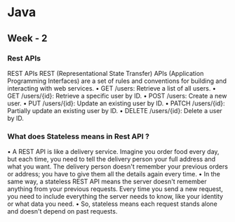 # Java

## Week - 2
### Rest APIs

[](/public/mdx/week_2.1.1.png)

REST APIs
REST (Representational State Transfer) APIs (Application Programming
Interfaces) are a set of rules and conventions for building and
interacting with web services.
• GET /users: Retrieve a list of all users.
• GET /users/{id}: Retrieve a specific user by ID.
• POST /users: Create a new user.
• PUT /users/{id}: Update an existing user by ID.
• PATCH /users/{id}: Partially update an existing user by ID.
• DELETE /users/{id}: Delete a user by ID.



### What does Stateless means in Rest API ?
• A REST API is like a delivery service. Imagine you order food every day, but each time, you need to tell the delivery person your full address and what you want. The delivery person doesn't remember your previous orders or address; you have to give them all the details again every time.
• In the same way, a stateless REST API means the server doesn't remember anything from your previous requests. Every time you send a new request, you need to include everything the server needs to know, like your identity or what data you need.
• So, stateless means each request stands alone and doesn't depend on past requests.